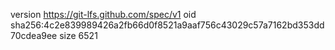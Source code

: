 version https://git-lfs.github.com/spec/v1
oid sha256:4c2e839989426a2fb66d0f8521a9aaf756c43029c57a7162bd353dd70cdea9ee
size 6521

